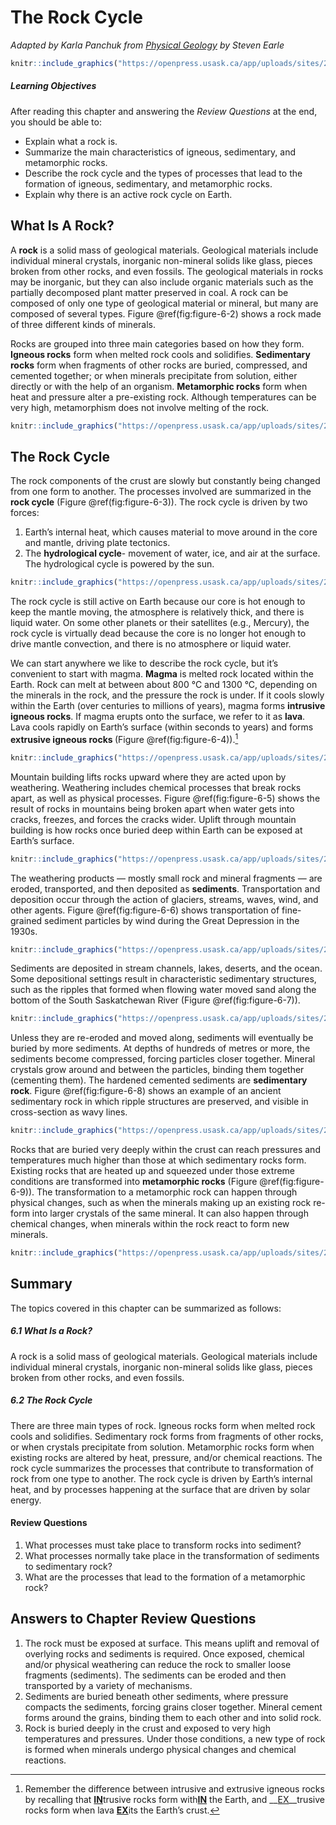 # The Rock Cycle

_Adapted by Karla Panchuk from [Physical Geology](https://opentextbc.ca/geology/) by Steven Earle_



```r
knitr::include_graphics("https://openpress.usask.ca/app/uploads/sites/29/2017/05/Ablemans_Gorge_ripples.png")
```


<div class="textbox shaded">

##### Learning Objectives {-}


After reading this chapter and answering the _Review Questions_ at the end, you should be able to:


- Explain what a rock is.
- Summarize the main characteristics of igneous, sedimentary, and metamorphic rocks.
- Describe the rock cycle and the types of processes that lead to the formation of igneous, sedimentary, and metamorphic rocks.
- Explain why there is an active rock cycle on Earth.


</div>




## What Is A Rock?

A __rock__ is a solid mass of geological materials. Geological materials include individual mineral crystals, inorganic non-mineral solids like glass, pieces broken from other rocks, and even fossils. The geological materials in rocks may be inorganic, but they can also include organic materials such as the partially decomposed plant matter preserved in coal. A rock can be composed of only one type of geological material or mineral, but many are composed of several types. Figure \@ref(fig:figure-6-2) shows a rock made of three different kinds of minerals.

Rocks are grouped into three main categories based on how they form. __Igneous rocks__ form when melted rock cools and solidifies. __Sedimentary rocks__ form when fragments of other rocks are buried, compressed, and cemented together; or when minerals precipitate from solution, either directly or with the help of an organism. __Metamorphic rocks__ form when heat and pressure alter a pre-existing rock. Although temperatures can be very high, metamorphism does not involve melting of the rock.


```r
knitr::include_graphics("https://openpress.usask.ca/app/uploads/sites/29/2017/05/pegmatite.png")
```



## The Rock Cycle

The rock components of the crust are slowly but constantly being changed from one form to another. The processes involved are summarized in the __rock cycle__ (Figure \@ref(fig:figure-6-3)). The rock cycle is driven by two forces:
<ol>
 	<li>Earth’s internal heat, which causes material to move around in the core and mantle, driving plate tectonics.</li>
 	<li>The __hydrological cycle__- movement of water, ice, and air at the surface. The hydrological cycle is powered by the sun.</li>
</ol>

```r
knitr::include_graphics("https://openpress.usask.ca/app/uploads/sites/29/2017/10/Rock-Cycle.png")
```


The rock cycle is still active on Earth because our core is hot enough to keep the mantle moving, the atmosphere is relatively thick, and there is liquid water. On some other planets or their satellites (e.g., Mercury), the rock cycle is virtually dead because the core is no longer hot enough to drive mantle convection, and there is no atmosphere or liquid water.

We can start anywhere we like to describe the rock cycle, but it’s convenient to start with magma. __Magma__ is melted rock located within the Earth. Rock can melt at between about 800 °C and 1300 °C, depending on the minerals in the rock, and the pressure the rock is under. If it cools slowly within the Earth (over centuries to millions of years), magma forms __intrusive igneous rocks__. If magma erupts onto the surface, we refer to it as __lava__. Lava cools rapidly on Earth's surface (within seconds to years) and forms __extrusive igneous rocks __(Figure \@ref(fig:figure-6-4)).^[Remember the difference between intrusive and extrusive igneous rocks by recalling that <span style="text-decoration: underline">__IN__</span>trusive rocks form with<span style="text-decoration: underline">__IN__</span> the Earth, and __<span style="text-decoration: underline">EX</span>__trusive rocks form when lava <span style="text-decoration: underline">__EX__</span>its the Earth's crust.]


```r
knitr::include_graphics("https://openpress.usask.ca/app/uploads/sites/29/2017/10/USGS_pahoehoe.jpg")
```


Mountain building lifts rocks upward where they are acted upon by weathering. Weathering includes chemical processes that break rocks apart, as well as physical processes. Figure \@ref(fig:figure-6-5) shows the result of rocks in mountains being broken apart when water gets into cracks, freezes, and forces the cracks wider. Uplift through mountain building is how rocks once buried deep within Earth can be exposed at Earth's surface.


```r
knitr::include_graphics("https://openpress.usask.ca/app/uploads/sites/29/2017/10/Weathering_freeze_thaw_action_Spain.jpg")
```


The weathering products — mostly small rock and mineral fragments — are eroded, transported, and then deposited as __sediments__. Transportation and deposition occur through the action of glaciers, streams, waves, wind, and other agents. Figure \@ref(fig:figure-6-6) shows transportation of fine-grained sediment particles by wind during the Great Depression in the 1930s.


```r
knitr::include_graphics("https://openpress.usask.ca/app/uploads/sites/29/2017/10/Okotoks_dust_storm.jpg")
```


Sediments are deposited in stream channels, lakes, deserts, and the ocean. Some depositional settings result in characteristic sedimentary structures, such as the ripples that formed when flowing water moved sand along the bottom of the South Saskatchewan River (Figure \@ref(fig:figure-6-7)).


```r
knitr::include_graphics("https://openpress.usask.ca/app/uploads/sites/29/2017/10/SouthSaskRiver-1024x768.jpg")
```


Unless they are re-eroded and moved along, sediments will eventually be buried by more sediments. At depths of hundreds of metres or more, the sediments become compressed, forcing particles closer together. Mineral crystals grow around and between the particles, binding them together (cementing them). The hardened cemented sediments are __sedimentary rock__. Figure \@ref(fig:figure-6-8) shows an example of an ancient sedimentary rock in which ripple structures are preserved, and visible in cross-section as wavy lines.


```r
knitr::include_graphics("https://openpress.usask.ca/app/uploads/sites/29/2017/10/Fossil_Ripples_-_geograph.org_.uk_-_831746.jpg")
```


Rocks that are buried very deeply within the crust can reach pressures and temperatures much higher than those at which sedimentary rocks form. Existing rocks that are heated up and squeezed under those extreme conditions are transformed into __metamorphic rocks__ (Figure \@ref(fig:figure-6-9)). The transformation to a metamorphic rock can happen through physical changes, such as when the minerals making up an existing rock re-form into larger crystals of the same mineral. It can also happen through chemical changes, when minerals within the rock react to form new minerals.


```r
knitr::include_graphics("https://openpress.usask.ca/app/uploads/sites/29/2017/10/QuadraIsland_ls-1024x478.jpg")
```



## Summary

The topics covered in this chapter can be summarized as follows:

##### 6.1 What Is a Rock?


A rock is a solid mass of geological materials. Geological materials include individual mineral crystals, inorganic non-mineral solids like glass, pieces broken from other rocks, and even fossils.

##### 6.2 The Rock Cycle


There are three main types of rock. Igneous rocks form when melted rock cools and solidifies. Sedimentary rock forms from fragments of other rocks, or when crystals precipitate from solution. Metamorphic rocks form when existing rocks are altered by heat, pressure, and/or chemical reactions. The rock cycle summarizes the processes that contribute to transformation of rock from one type to another. The rock cycle is driven by Earth’s internal heat, and by processes happening at the surface that are driven by solar energy.

#### Review Questions


<ol>
 	<li>What processes must take place to transform rocks into sediment?</li>
 	<li>What processes normally take place in the transformation of sediments to sedimentary rock?</li>
 	<li>What are the processes that lead to the formation of a metamorphic rock?</li>
</ol>


## Answers to Chapter  Review Questions

<ol>
 	<li>The rock must be exposed at surface. This means uplift and removal of overlying rocks and sediments is required. Once exposed, chemical and/or physical weathering can reduce the rock to smaller loose fragments (sediments). The sediments can be eroded and then transported by a variety of mechanisms.</li>
 	<li>Sediments are buried beneath other sediments, where pressure compacts the sediments, forcing grains closer together. Mineral cement forms around the grains, binding them to each other and into solid rock.</li>
 	<li>Rock is buried deeply in the crust and exposed to very high temperatures and pressures. Under those conditions, a new type of rock is formed when minerals undergo physical changes and chemical reactions.</li>
</ol>